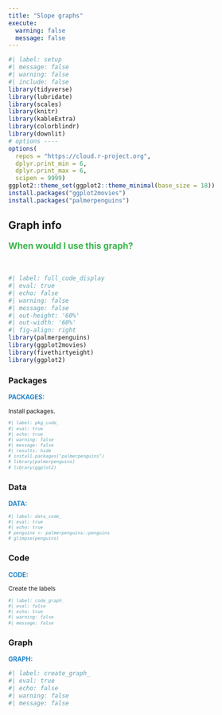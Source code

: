 ```yaml
---
title: "Slope graphs"
execute:
  warning: false
  message: false
---
```


```r
#| label: setup
#| message: false
#| warning: false
#| include: false
library(tidyverse)
library(lubridate)
library(scales)
library(knitr)
library(kableExtra)
library(colorblindr)
library(downlit)
# options ----
options(
  repos = "https://cloud.r-project.org",
  dplyr.print_min = 6, 
  dplyr.print_max = 6, 
  scipen = 9999)
ggplot2::theme_set(ggplot2::theme_minimal(base_size = 18))
install.packages("ggplot2movies")
install.packages("palmerpenguins")
```



:::: {.callout-tip collapse="false"}
## Graph info
::: {style="font-size: 1.25em; color: #38B44A;"}
**When would I use this graph?**
:::

<br>

```r
#| label: full_code_display
#| eval: true
#| echo: false
#| warning: false
#| message: false
#| out-height: '60%'
#| out-width: '60%'
#| fig-align: right
library(palmerpenguins) 
library(ggplot2movies)
library(fivethirtyeight)
library(ggplot2)
```

<!-- Description -->

<!-- More_description -->

::::


:::: {.panel-tabset}

### Packages

::: {style="font-size: 0.90em; color: #1e83c8;"}
**PACKAGES:**
:::

::: {style="font-size: 0.85em;"}
Install packages.
:::


::: {style="font-size: 0.75em;"}
```r
#| label: pkg_code_
#| eval: true
#| echo: true
#| warning: false
#| message: false
#| results: hide
# install.packages("palmerpenguins")
# library(palmerpenguins) 
# library(ggplot2)
```
:::

### Data

::: {style="font-size: 0.90em; color: #1e83c8;"}
**DATA:**
:::

<!-- 
![](../www/lter_penguins.png){fig-align="right" width="40%" height="40%"}
![](../www/538.png){fig-align="right" width="15%" height="15%"}
![](../www/imdb.png){fig-align="right" width="20%" height="20%"}
-->



::: {style="font-size: 0.85em;"}
<!-- Description of data -->
:::

::: {style="font-size: 0.75em;"}
```r
#| label: data_code_
#| eval: true
#| echo: true
# penguins <- palmerpenguins::penguins
# glimpse(penguins)
```
:::
::::

:::: {.panel-tabset}

### Code

::: {style="font-size: 0.90em; color: #1e83c8;"}
**CODE:**
:::

::: {style="font-size: 0.85em;"}

Create the labels


:::

::: {style="font-size: 0.75em;"}
```r
#| label: code_graph_
#| eval: false
#| echo: true 
#| warning: false
#| message: false

```
:::

### Graph

::: {style="font-size: 0.90em; color: #1e83c8;"}
**GRAPH:**
:::

```r
#| label: create_graph_
#| eval: true
#| echo: false
#| warning: false
#| message: false

```

::::